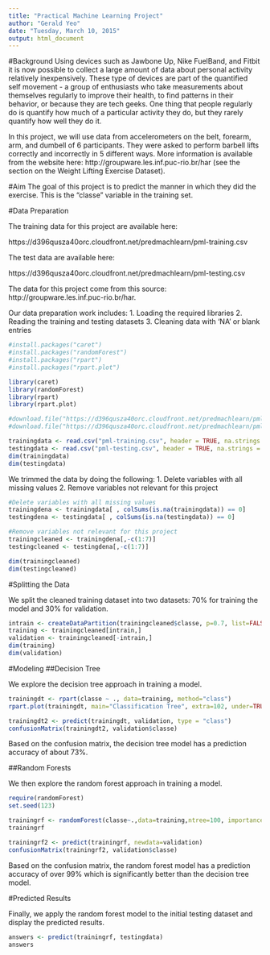 ```yaml
---
title: "Practical Machine Learning Project"
author: "Gerald Yeo"
date: "Tuesday, March 10, 2015"
output: html_document
---
```


#Background
Using devices such as Jawbone Up, Nike FuelBand, and Fitbit it is now possible to collect a large amount of data about personal activity relatively inexpensively. These type of devices are part of the quantified self movement - a group of enthusiasts who take measurements about themselves regularly to improve their health, to find patterns in their behavior, or because they are tech geeks. One thing that people regularly do is quantify how much of a particular activity they do, but they rarely quantify how well they do it. 

In this project, we will use data from accelerometers on the belt, forearm, arm, and dumbell of 6 participants. They were asked to perform barbell lifts correctly and incorrectly in 5 different ways. More information is available from the website here: http://groupware.les.inf.puc-rio.br/har (see the section on the Weight Lifting Exercise Dataset). 

#Aim
The goal of this project is to predict the manner in which they did the exercise. This is the "classe" variable in the training set.


#Data Preparation

The training data for this project are available here: 

https://d396qusza40orc.cloudfront.net/predmachlearn/pml-training.csv

The test data are available here: 

https://d396qusza40orc.cloudfront.net/predmachlearn/pml-testing.csv

The data for this project come from this source: http://groupware.les.inf.puc-rio.br/har.

Our data preparation work includes:
1. Loading the required libraries 
2. Reading the training and testing datasets
3. Cleaning data with 'NA' or blank entries 

```r
#install.packages("caret")
#install.packages("randomForest")
#install.packages("rpart")
#install.packages("rpart.plot")

library(caret)
library(randomForest)
library(rpart)
library(rpart.plot)
```

```r
#download.file("https://d396qusza40orc.cloudfront.net/predmachlearn/pml-training.csv", destfile = "./pml-training.csv")
#download.file("https://d396qusza40orc.cloudfront.net/predmachlearn/pml-testing.csv", destfile = "./pml-testing.csv")

trainingdata <- read.csv("pml-training.csv", header = TRUE, na.strings = c("NA", ""))
testingdata <- read.csv("pml-testing.csv", header = TRUE, na.strings = c("NA", ""))
dim(trainingdata)
dim(testingdata)
```

We trimmed the data by doing the following:
1. Delete variables with all missing values
2. Remove variables not relevant for this project

```r
#Delete variables with all missing values
trainingdena <- trainingdata[ , colSums(is.na(trainingdata)) == 0]
testingdena <- testingdata[ , colSums(is.na(testingdata)) == 0]

#Remove variables not relevant for this project
trainingcleaned <- trainingdena[,-c(1:7)]
testingcleaned <- testingdena[,-c(1:7)]

dim(trainingcleaned)
dim(testingcleaned)
```

#Splitting the Data

We split the cleaned training dataset into two datasets: 70% for training the model and 30% for validation.

```r
intrain <- createDataPartition(trainingcleaned$classe, p=0.7, list=FALSE)
training <- trainingcleaned[intrain,]
validation <- trainingcleaned[-intrain,]
dim(training)
dim(validation)
```


#Modeling
##Decision Tree

We explore the decision tree approach in training a model.
```r
trainingdt <- rpart(classe ~ ., data=training, method="class")
rpart.plot(trainingdt, main="Classification Tree", extra=102, under=TRUE, faclen=0)

trainingdt2 <- predict(trainingdt, validation, type = "class")
confusionMatrix(trainingdt2, validation$classe)
```

Based on the confusion matrix, the decision tree model has a prediction accuracy of about 73%. 

##Random Forests

We then explore the random forest approach in training a model.

```r
require(randomForest)
set.seed(123)

trainingrf <- randomForest(classe~.,data=training,ntree=100, importance=TRUE)
trainingrf

trainingrf2 <- predict(trainingrf, newdata=validation)
confusionMatrix(trainingrf2, validation$classe)
```

Based on the confusion matrix, the random forest model has a prediction accuracy of over 99% which is significantly better than the decision tree model. 


#Predicted Results

Finally, we apply the random forest model to the initial testing dataset and display the predicted results.

```r
answers <- predict(trainingrf, testingdata)
answers
```